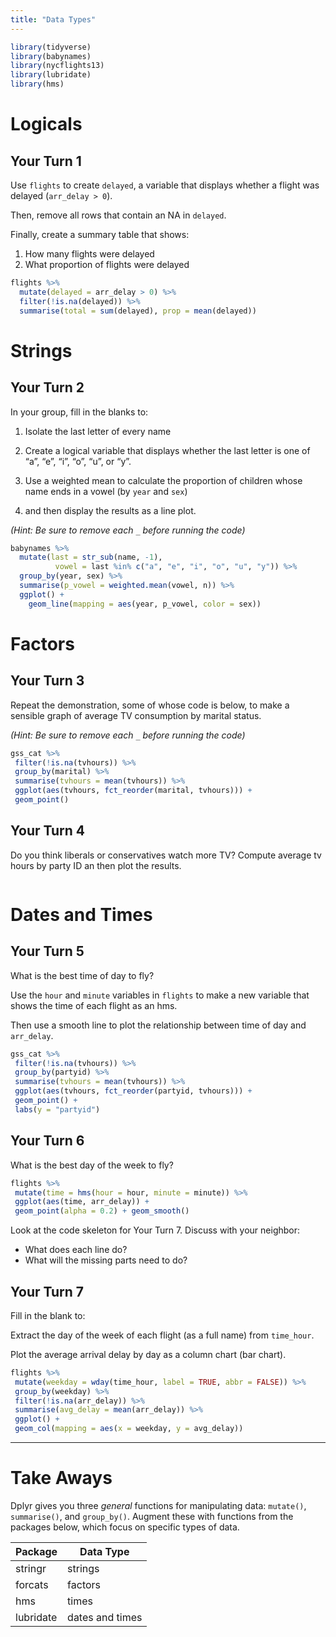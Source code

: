 ```yaml
---
title: "Data Types"
---
```


```r
library(tidyverse)
library(babynames)
library(nycflights13)
library(lubridate)
library(hms)
```

# Logicals

## Your Turn 1

Use `flights` to create `delayed`, a variable that displays whether a flight was delayed (`arr_delay > 0`).

Then, remove all rows that contain an NA in `delayed`. 

Finally, create a summary table that shows:

1. How many flights were delayed  
2. What proportion of flights were delayed

```r
flights %>% 
  mutate(delayed = arr_delay > 0) %>% 
  filter(!is.na(delayed)) %>% 
  summarise(total = sum(delayed), prop = mean(delayed))
```

# Strings

## Your Turn 2

In your group, fill in the blanks to:

1. Isolate the last letter of every name 

2. Create a logical variable that displays whether the last letter is one of "a", "e", "i", "o", "u", or "y".  

3. Use a weighted mean to calculate the proportion of children whose name ends in a vowel (by `year` and `sex`)   
4. and then display the results as a line plot.

*(Hint: Be sure to remove each `_` before running the code)*

```r
babynames %>%
  mutate(last = str_sub(name, -1), 
          vowel = last %in% c("a", "e", "i", "o", "u", "y")) %>%
  group_by(year, sex) %>%
  summarise(p_vowel = weighted.mean(vowel, n)) %>%
  ggplot() +
    geom_line(mapping = aes(year, p_vowel, color = sex))
```

# Factors

## Your Turn 3

Repeat the demonstration, some of whose code is below, to make a sensible graph of average TV consumption by marital status.

*(Hint: Be sure to remove each `_` before running the code)*

```r
gss_cat %>%
 filter(!is.na(tvhours)) %>%
 group_by(marital) %>%
 summarise(tvhours = mean(tvhours)) %>%
 ggplot(aes(tvhours, fct_reorder(marital, tvhours))) +
 geom_point()
```

## Your Turn 4

Do you think liberals or conservatives watch more TV?
Compute average tv hours by party ID an then plot the results.

```r

```

# Dates and Times

## Your Turn 5

What is the best time of day to fly?

Use the `hour` and `minute` variables in `flights` to make a new variable that shows the time of each flight as an hms. 

Then use a smooth line to plot the relationship between time of day and `arr_delay`.

```r
gss_cat %>%
 filter(!is.na(tvhours)) %>%
 group_by(partyid) %>%
 summarise(tvhours = mean(tvhours)) %>%
 ggplot(aes(tvhours, fct_reorder(partyid, tvhours))) +
 geom_point() +
 labs(y = "partyid")
```

## Your Turn 6

What is the best day of the week to fly?

```r
flights %>%
 mutate(time = hms(hour = hour, minute = minute)) %>%
 ggplot(aes(time, arr_delay)) +
 geom_point(alpha = 0.2) + geom_smooth()
```


Look at the code skeleton for Your Turn 7. Discuss with your neighbor:

* What does each line do?
* What will the missing parts need to do?

## Your Turn 7

Fill in the blank to:

Extract the day of the week of each flight (as a full name) from `time_hour`. 

Plot the average arrival delay by day as a column chart (bar chart).

```r
flights %>%
 mutate(weekday = wday(time_hour, label = TRUE, abbr = FALSE)) %>%
 group_by(weekday) %>%
 filter(!is.na(arr_delay)) %>%
 summarise(avg_delay = mean(arr_delay)) %>%
 ggplot() +
 geom_col(mapping = aes(x = weekday, y = avg_delay))
```

***

# Take Aways

Dplyr gives you three _general_ functions for manipulating data: `mutate()`, `summarise()`, and `group_by()`. Augment these with functions from the packages below, which focus on specific types of data.

Package   | Data Type
--------- | --------
stringr   | strings
forcats   | factors
hms       | times
lubridate | dates and times

